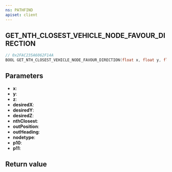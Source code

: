 ```yaml
---
ns: PATHFIND
apiset: client
---
```

## GET_NTH_CLOSEST_VEHICLE_NODE_FAVOUR_DIRECTION

```c
// 0x2FAC235A6062F14A
BOOL GET_NTH_CLOSEST_VEHICLE_NODE_FAVOUR_DIRECTION(float x, float y, float z, float desiredX, float desiredY, float desiredZ, int nthClosest, Vector3* outPosition, float* outHeading, int nodetype, Any p10, Any p11);
```


## Parameters
* **x**:
* **y**:
* **z**:
* **desiredX**:
* **desiredY**:
* **desiredZ**:
* **nthClosest**:
* **outPosition**:
* **outHeading**:
* **nodetype**:
* **p10**:
* **p11**:

## Return value